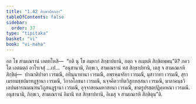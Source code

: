 ```yaml
---
title: "1.42 สิกฺขาปทกถา"
tableOfContents: false
sidebar:
  order: 37
type: "tipitaka"
basket: "vi"
book: "vi-maha"
---
```



<DynamicBreadcrumb />

<Division number="106" book="vi-maha">

<Paragraph number="473" book="vi-maha">
อถ โข สามเณรานํ เอตทโหสิ—  “กติ นุ โข อมฺหากํ สิกฺขาปทานิ, กตฺถ จ อเมฺหหิ สิกฺขิตพฺพนฺ”ติ? ภควโต เอตมตฺถํ อาโรเจสุํ …เป…  “อนุชานามิ, ภิกฺขเว, สามเณรานํ ทส สิกฺขาปทานิ, เตสุ จ สามเณเรหิ สิกฺขิตุํ—  ปาณาติปาตา เวรมณี, อทินฺนาทานา เวรมณี, อพฺรหฺมจริยา เวรมณี, มุสาวาทา เวรมณี, สุราเมรยมชฺชปมาทฏฺฐานา เวรมณี, วิกาลโภชนา เวรมณี, นจฺจคีตวาทิตวิสูกทสฺสนา เวรมณี, มาลาคนฺธวิเลปนธารณมณฺฑนวิภูสนฏฺฐานา เวรมณี, อุจฺจาสยนมหาสยนา เวรมณี, ชาตรูปรชตปฏิคฺคหณา เวรมณี. อนุชานามิ, ภิกฺขเว, สามเณรานํ อิมานิ ทส สิกฺขาปทานิ, อิเมสุ จ สามเณเรหิ สิกฺขิตุนฺ”ติ.
</Paragraph>
</Division>